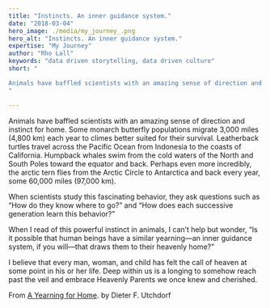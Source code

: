```yaml
---
title: "Instincts. An inner guidance system."
date: "2018-03-04"
hero_image: ./media/my_journey_.png
hero_alt: "Instincts. An inner guidance system."
expertise: "My Journey"
author: "Rho Lall"
keywords: "data driven storytelling, data driven culture"
short: "

Animals have baffled scientists with an amazing sense of direction and instinct for home. When scientists study this fascinating behavior, they ask questions such as “How do they know where to go?” and “How does each successive generation learn this behavior?”
"

---
```

Animals have baffled scientists with an amazing sense of direction and instinct for home. Some monarch butterfly populations migrate 3,000 miles (4,800 km) each year to climes better suited for their survival. Leatherback turtles travel across the Pacific Ocean from Indonesia to the coasts of California. Humpback whales swim from the cold waters of the North and South Poles toward the equator and back. Perhaps even more incredibly, the arctic tern flies from the Arctic Circle to Antarctica and back every year, some 60,000 miles (97,000 km).

When scientists study this fascinating behavior, they ask questions such as “How do they know where to go?” and “How does each successive generation learn this behavior?”

When I read of this powerful instinct in animals, I can’t help but wonder, “Is it possible that human beings have a similar yearning—an inner guidance system, if you will—that draws them to their heavenly home?”

I believe that every man, woman, and child has felt the call of heaven at some point in his or her life. Deep within us is a longing to somehow reach past the veil and embrace Heavenly Parents we once knew and cherished.

From [A Yearning for Home](https://www.lds.org/general-conference/2017/10/a-yearning-for-home?lang=eng%E2%80%8B). by Dieter F. Utchdorf